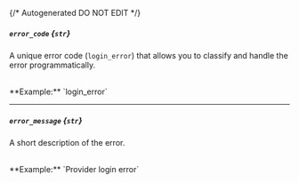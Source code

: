 {/* Autogenerated DO NOT EDIT  */}
##### `error_code` *{`str`}*
A unique error code (`login_error`) that allows you to classify and handle the error programmatically.

<br/>
**Example:** `login_error`

---
##### `error_message` *{`str`}*
A short description of the error.

<br/>
**Example:** `Provider login error`

